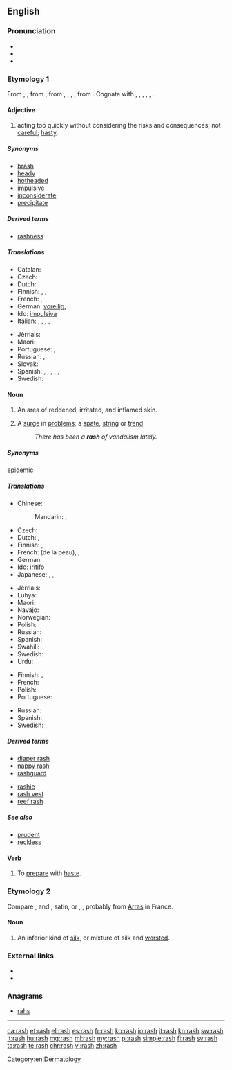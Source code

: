 ==English==

===Pronunciation===
* {{IPA|/ræʃ/}}
* {{audio|en-us-rash.ogg|Audio (US)}}
* {{rhymes|æʃ}}

===Etymology 1===
From {{etyl|enm|en}} {{term|rash|lang=enm}}, {{term|rasch||hasty, headstrong|lang=enm}}, from {{etyl|ang|en}} {{term/t|ang|*ræsc}} {{gloss|"rash"; found in derivatives: {{term|ræscan||to move rapidly, flicker, flash, quiver, glitter|lang=ang}}, {{term|ræscettan||to crackle, sparkle|lang=ang}}, etc.}}, from {{etyl|gem-pro|en}} {{term/t|gem-pro|*raskaz}}, {{term/t|gem-pro|*raskuz}}, {{term/t|gem-pro|*raþskaz}}, {{term/t|gem-pro|*raþskuz||rash, rapid}}, from {{etyl|ine-pro|en}} {{term/t|ine-pro|*ret-||to run, roll}}. Cognate with {{langname|nl}} {{term|rasch|lang=nl}}, {{term|ras||rash, snell|lang=nl}}, {{langname|gml}} {{term|rasch||rash|lang=gml}}, {{langname|de}} {{term|rasch||rash, swift|lang=de}}, {{langname|sv}} {{term|rask||brisk, quick, rash|lang=sv}}, {{langname|is}} {{term|röskur||strong, vigorous|lang=is}}.

====Adjective====
{{en-adj|er}}

# acting too quickly without considering the risks and consequences; not [[careful]]; [[hasty]].

=====Synonyms=====
* [[brash]]
* [[heady]]
* [[hotheaded]]
* [[impulsive]]
* [[inconsiderate]]
* [[precipitate]]

=====Derived terms=====
* [[rashness]]

=====Translations=====
{{trans-top|hasty}}
* Catalan: {{t-|ca|arrauxat}}
* Czech: {{t+|cs|zbrklý|m}}
* Dutch: {{t+|nl|onbezonnen}}
* Finnish: {{t-|fi|hätäinen}}, {{t-|fi|varomaton}}, {{t-|fi|ajattelematon}}
* French: {{t+|fr|impulsif}}, {{t+|fr|hâtif}}
* German: [[voreilig]], {{t-|de|vorschnell}}
* Ido: [[impulsiva]]
* Italian: {{t+|it|imprudente}}, {{t+|it|impulsivo}}, {{t+|it|precipitoso|m}}, {{t+|it|frettoloso|m}}, {{t-|it|affrettato|m}}
{{trans-mid}}
* Jèrriais: {{tø|roa-jer|hardi}}
* Maori: {{t-|mi|matauaua}}
* Portuguese: {{t+|pt|imprudente}}, {{t+|pt|precipitado}}
* Russian: {{t+|ru|поспешный|tr=pospéšnyj|sc=Cyrl}}, {{t+|ru|опрометчивый|tr=oprométčivyj|sc=Cyrl}}
* Slovak: {{t-|sk|nepozorný}}
* Spanish: {{t+|es|precipitado}}, {{t-|es|inconsiderado}}, {{t+|es|adelantado}}, {{t-|es|arrojado}}, {{t-|es|inconsiderado}}, {{t+|es|impulsivo}}
* Swedish: {{t+|sv|förhastad}}
{{trans-bottom}}

====Noun====
{{wikipedia|rash|rash (inflamed skin)}}
{{en-noun|rashes}}

# {{context|symptom|lang=en}} An area of reddened, irritated, and inflamed skin.
# A [[surge]] in [[problem]]s; a [[spate]], [[string]] or [[trend]]
#: ''There has been a '''rash''' of vandalism lately.''

=====Synonyms=====
{{sense|A surge in problems}} [[epidemic]]

=====Translations=====
{{trans-top|of skin}}
* Chinese:
*: Mandarin: {{t|cmn|皮疹|tr=pízhěn|sc=Hani}}, {{t|cmn|疹|tr=zhěn|sc=Hani}}
* Czech: {{t+|cs|vyrážka|f}}
* Dutch: {{t-|nl|huiduitslag}}, {{t+|nl|uitslag}}
* Finnish: {{t-|fi|ihottuma}}, {{t+|fi|ekseema}}
* French: {{t+|fr|irritation|f}} (de la peau), {{t+|fr|éruption|f}}, {{t-|fr|éruption cutanée|f}}
* German: {{t-|de|Hautausschlag|m}}
* Ido: [[iritar|iritifo]]
* Japanese: {{t-|ja|皮疹|tr=ひしん, hishin|sc=Jpan}}, {{t-|ja|発疹|tr=はっしん, hasshin|sc=Jpan}}, {{t+|ja|ほっしん|tr=hosshin|sc=Jpan}}
{{trans-mid}}
* Jèrriais: {{tø|roa-jer|feu|m}}
* Luhya: {{tø|luy|ohuseruha}}
* Maori: {{t-|mi|tūtutupo}}
* Navajo: {{tø|nv|naʼakǫs}}
* Norwegian: {{t-|no|utslett|n}}
* Polish: {{t-|pl|wysypka|f}}
* Russian: {{t+|ru|сыпь|f|sc=Cyrl|tr=sypʹ}}
* Spanish: {{t+|es|eflorescencia|f}}
* Swahili: {{t+|sw|upele}}
* Swedish: {{t+|sv|utslag|n}}
* Urdu: {{t-|ur|خارش}}
{{trans-bottom}}

{{trans-top|surge in problems}}
* Finnish: {{t+|fi|aalto}}, {{t+|fi|suma}}
* French: {{t+|fr|épidémie|f}}
* Polish: {{t+|pl|lawina|f}}
* Portuguese: {{t+|pt|surto|m}}
{{trans-mid}}
* Russian: {{t+|ru|вспышка|f|tr=vspýška|sc=Cyrl}}
* Spanish: {{t+|es|erupción|f}}
* Swedish: {{t+|sv|våg|c}}, {{t-|sv|utbrott|n}}
{{trans-bottom}}

=====Derived terms=====
{{top2}}
* [[diaper rash]]
* [[nappy rash]]
* [[rashguard]]
{{mid2}}
* [[rashie]]
* [[rash vest]]
* [[reef rash]]
{{bottom}}

=====See also=====
* [[prudent]]
* [[reckless]]

====Verb====
{{en-verb|rashes|rashing|rashed}}

# {{context|obsolete|lang=en}} To [[prepare]] with [[haste]].
#: {{rfquotek|Foxe}}

===Etymology 2===
Compare {{etyl|fr|-}} {{term|ras|lang=fr||short-nap cloth}}, {{etyl|it|-}} and {{etyl|es|-}} {{term|raso}}, satin, or {{etyl|it|-}} {{term|rascia|lang=it||serge}}, {{etyl|de|-}} {{term|Rasch|lang=de}}, probably from [[Arras]] in France.

====Noun====
{{en-noun|-}}

# An inferior kind of [[silk]], or mixture of silk and [[worsted]].
#: {{rfquotek|John Donne}}

===External links===
* {{R:Webster 1913}}
* {{R:Century 1911}}

===Anagrams===
* [[rahs#English|rahs]]

[[Category:en:Dermatology]]

----

[[ca:rash]]
[[et:rash]]
[[el:rash]]
[[es:rash]]
[[fr:rash]]
[[ko:rash]]
[[io:rash]]
[[it:rash]]
[[kn:rash]]
[[sw:rash]]
[[lt:rash]]
[[hu:rash]]
[[mg:rash]]
[[ml:rash]]
[[my:rash]]
[[pl:rash]]
[[simple:rash]]
[[fi:rash]]
[[sv:rash]]
[[ta:rash]]
[[te:rash]]
[[chr:rash]]
[[vi:rash]]
[[zh:rash]]